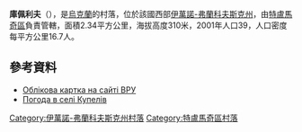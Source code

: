 {{coord|48|57|24|N|25|2|32|E|scale:30000|display=title}}

'''庫佩利夫'''（{{lang-uk|Купелів}}），是[[烏克蘭|烏克蘭]]的村落，位於該國西部[[伊萬諾-弗蘭科夫斯克州|伊萬諾-弗蘭科夫斯克州]]，由[[特盧馬奇區|特盧馬奇區]]負責管轄，面積2.34平方公里，海拔高度310米，2001年人口39，人口密度每平方公里16.7人。

==參考資料==
* [http://w1.c1.rada.gov.ua/pls/z7503/A005?rdat1=18.04.2015&rf7571=14392 Облікова картка на сайті ВРУ]
* [http://weather.in.ua/ua/ivano-frankovskaja/12767 Погода в селі Купелів] {{Wayback|url=http://weather.in.ua/ua/ivano-frankovskaja/12767 |date=20111221061118 }}

{{DEFAULTSORT:Купелів}}
[[Category:伊萬諾-弗蘭科夫斯克州村落|Category:伊萬諾-弗蘭科夫斯克州村落]]
[[Category:特盧馬奇區村落|Category:特盧馬奇區村落]]


{{IvanoFrankivsk-geo-stub}}